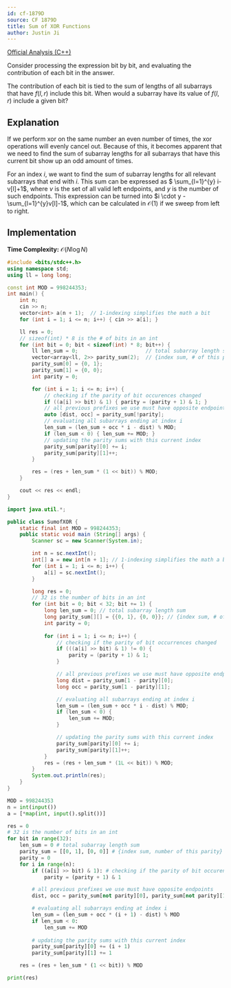 ```yaml
---
id: cf-1879D
source: CF 1879D
title: Sum of XOR Functions
author: Justin Ji
---
```


[Official Analysis (C++)](https://codeforces.com/blog/entry/120773)

<Spoiler title = "Hint 1">

Consider processing the expression bit by bit, and evaluating the contribution
of each bit in the answer.

</Spoiler>

<Spoiler title = "Hint 2">

The contribution of each bit is tied to the sum of lengths of all subarrays that
have $f(l, r)$ include this bit. When would a subarray have its value of
$f(l, r)$ include a given bit?

</Spoiler>

<Spoiler title = "Explanation">

## Explanation

If we perform xor on the same number an even number of times,
the xor operations will evenly cancel out. Because of this, it becomes apparent
that we need to find the sum of subarray lengths for all subarrays that have
this current bit show up an odd amount of times.

For an index $i$, we want to find the sum of subarray lengths for all relevant
subarrays that end with $i$. This sum can be expressed as
$ \sum_{l=1}^{y} i-v[l]+1$, where $v$ is the set of all valid left
endpoints, and $y$ is the number of such endpoints. This expression can be
turned into $i \cdot y - \sum_{l=1}^{y}v[l]-1$, which can be calculated in
$\mathcal{O}(1)$ if we sweep from left to right.

## Implementation

**Time Complexity:** $\mathcal{O}(N\log{N})$

<LanguageSection>
<CPPSection>

```cpp
#include <bits/stdc++.h>
using namespace std;
using ll = long long;

const int MOD = 998244353;
int main() {
	int n;
	cin >> n;
	vector<int> a(n + 1);  // 1-indexing simplifies the math a bit
	for (int i = 1; i <= n; i++) { cin >> a[i]; }

	ll res = 0;
	// sizeof(int) * 8 is the # of bits in an int
	for (int bit = 0; bit < sizeof(int) * 8; bit++) {
		ll len_sum = 0;                      // total subarray length sum
		vector<array<ll, 2>> parity_sum(2);  // {index sum, # of this parity}
		parity_sum[0] = {0, 1};
		parity_sum[1] = {0, 0};
		int parity = 0;

		for (int i = 1; i <= n; i++) {
			// checking if the parity of bit occurences changed
			if ((a[i] >> bit) & 1) { parity = (parity + 1) & 1; }
			// all previous prefixes we use must have opposite endpoints
			auto [dist, occ] = parity_sum[!parity];
			// evaluating all subarrays ending at index i
			len_sum = (len_sum + occ * i - dist) % MOD;
			if (len_sum < 0) { len_sum += MOD; }
			// updating the parity sums with this current index
			parity_sum[parity][0] += i;
			parity_sum[parity][1]++;
		}

		res = (res + len_sum * (1 << bit)) % MOD;
	}

	cout << res << endl;
}
```

</CPPSection>

<JavaSection>

```java
import java.util.*;

public class SumofXOR {
    static final int MOD = 998244353;
    public static void main (String[] args) {
        Scanner sc = new Scanner(System.in);

        int n = sc.nextInt();
        int[] a = new int[n + 1]; // 1-indexing simplifies the math a bit
        for (int i = 1; i <= n; i++) {
            a[i] = sc.nextInt();
        }

        long res = 0;
        // 32 is the number of bits in an int
        for (int bit = 0; bit < 32; bit += 1) {
            long len_sum = 0; // total subarray length sum
            long parity_sum[][] = {{0, 1}, {0, 0}}; // {index sum, # of this parity}
            int parity = 0;
 
            for (int i = 1; i <= n; i++) {
                // checking if the parity of bit occurrences changed
                if (((a[i] >> bit) & 1) != 0) {
                    parity = (parity + 1) & 1;
                }

                // all previous prefixes we use must have opposite endpoints
                long dist = parity_sum[1 - parity][0];
                long occ = parity_sum[1 - parity][1];

                // evaluating all subarrays ending at index i
                len_sum = (len_sum + occ * i - dist) % MOD;
                if (len_sum < 0) {
                    len_sum += MOD;
                }

                // updating the parity sums with this current index
                parity_sum[parity][0] += i;
                parity_sum[parity][1]++;
            }
            res = (res + len_sum * (1L << bit)) % MOD;
        }
        System.out.println(res);
    }
}
```

</JavaSection>

<Pysection>

```py
MOD = 998244353
n = int(input())
a = [*map(int, input().split())]

res = 0
# 32 is the number of bits in an int
for bit in range(32):
    len_sum = 0 # total subarray length sum
    parity_sum = [[0, 1], [0, 0]] # {index sum, number of this parity}
    parity = 0
    for i in range(n):
        if ((a[i] >> bit) & 1): # checking if the parity of bit occurences changed
            parity = (parity + 1) & 1

        # all previous prefixes we use must have opposite endpoints
        dist, occ = parity_sum[not parity][0], parity_sum[not parity][1]

        # evaluating all subarrays ending at index i
        len_sum = (len_sum + occ * (i + 1) - dist) % MOD
        if len_sum < 0:
            len_sum += MOD
        
        # updating the parity sums with this current index
        parity_sum[parity][0] += (i + 1)
        parity_sum[parity][1] += 1

    res = (res + len_sum * (1 << bit)) % MOD

print(res)
```

</Pysection>

</LanguageSection>

</Spoiler>
